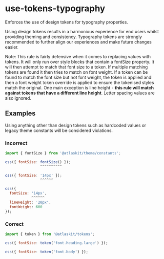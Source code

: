 # use-tokens-typography

Enforces the use of design tokens for typography properties.

Using design tokens results in a harmonious experience for end users whilst providing theming and consistency.
Typography tokens are strongly recommended to further align our experiences and make future changes easier.

Note: This rule is fairly defensive when it comes to replacing values with tokens. It will only run over style blocks that contain a fontSize property. It will then attempt to match that font size to a token. If multiple matching tokens are found it then tries to match on font weight. If a token can be found to match the font size but not font weight, the token is applied and then a font weight token override is applied to ensure the tokenised styles match the original. One main exception is line height - **this rule will match against tokens that have a different line height**. Letter spacing values are also ignored.

## Examples

Using anything other than design tokens such as hardcoded values or legacy theme constants will be considered violations.

### Incorrect

```js
import { fontSize } from '@atlaskit/theme/constants';

css({ fontSize: fontSize() });
                ^^^^^^^^^^

css({ fontSize: '14px' });
                ^^^^^^

css({
  fontSize: '14px',
            ^^^^^^
  lineHeight: '20px',
  fontWeight: 600
});

```

### Correct

```js
import { token } from '@atlaskit/tokens';

css({ fontSize: token('font.heading.large') });

css({ fontSize: token('font.body') });
```
